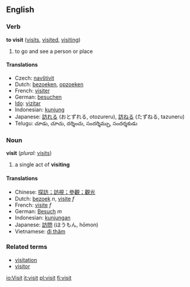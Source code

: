 ==English==

===Verb===
'''to visit'''  ([[visits]], [[visited]], [[visiting]])
# to go and see a person or place

====Translations====
*Czech: [[navštívit]]
*Dutch: [[bezoeken]], [[opzoeken]]
*French: [[visiter]]
*German: [[besuchen]]
*[[Ido]]: [[vizitar]]
*Indonesian: [[kunjung]]
*Japanese: [[訪れる]] (おとずれる, otozureru), [[訪ねる]] (たずねる, tazuneru)
*Telugu: చూడు, చూచు, దర్శించు, సందర్శిమ్చు, సందర్శకుడు

===Noun===
'''visit'''  (''plural:'' [[visits]])
# a single act of '''visiting'''

====Translations====
*Chinese: [[探訪；訪視；參觀；觀光]]
*Dutch: [[bezoek]] ''n'', [[visite]] ''f''
*French: [[visite]] ''f''
*German: [[Besuch]] ''m''
*Indonesian: [[kunjung|kunjungan]]
*Japanese: [[訪問]] (ほうもん, hōmon)
*Vietnamese: [[đi thăm]]

===Related terms===
*[[visitation]]
*[[visitor]]

[[io:Visit]]
[[it:visit]]
[[pl:visit]]
[[fi:visit]]